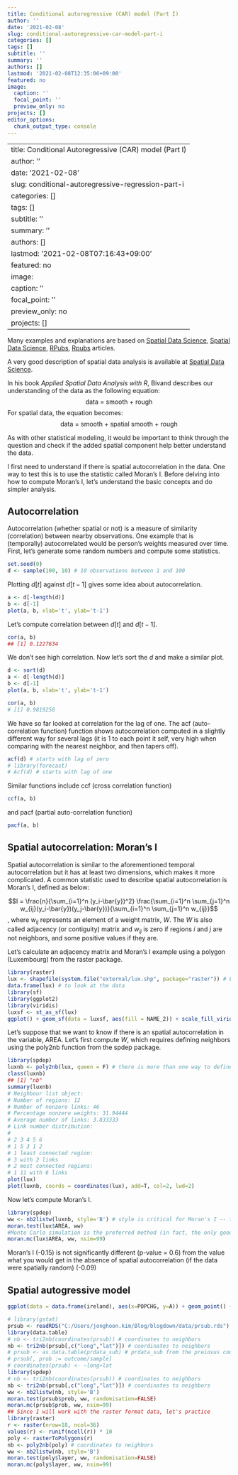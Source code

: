 ```yaml
---
title: Conditional autoregressive (CAR) model (Part I)
author: ''
date: '2021-02-08'
slug: conditional-autoregressive-car-model-part-i
categories: []
tags: []
subtitle: ''
summary: ''
authors: []
lastmod: '2021-02-08T12:35:06+09:00'
featured: no
image:
  caption: ''
  focal_point: ''
  preview_only: no
projects: []
editor_options: 
  chunk_output_type: console
---
```

---
title: Conditional Autoregressive (CAR) model (Part I)
author: ''
date: '2021-02-08'
slug: conditional-autoregressive-regression-part-i
categories: []
tags: []
subtitle: ''
summary: ''
authors: []
lastmod: '2021-02-08T07:16:43+09:00'
featured: no
image:
  caption: ''
  focal_point: ''
  preview_only: no
projects: []
---


Many examples and explanations are based on [Spatial Data Science](https://keen-swartz-3146c4.netlify.app/), [Spatial Data Science](https://rspatial.org/raster/analysis/3-spauto.html), [RPubs](https://rpubs.com/chrisbrunsdon/114718), [Rpubs](https://rpubs.com/chrisbrunsdon/carstan) articles. 

A very good description of spatial data analysis is available at [Spatial Data Science](https://keen-swartz-3146c4.netlify.app/). 

In his book *Applied Spatial Data Analysis with R*, Bivand describes our understanding of the data as the following equation: 
$$\text{data = smooth + rough}$$
For spatial data, the equation becomes:
$$\text{data = smooth + spatial smooth + rough}$$

As with other statistical modeling, it would be important to think through the question and check if the added spatial component help better understand the data.

I first need to understand if there is spatial autocorrelation in the data. One way to test this is to use the statistic called Moran's I. Before delving into how to compute Moran's I, let's understand the basic concepts and do simpler analysis.

## Autocorrelation
Autocorrelation (whether spatial or not) is a measure of similarity (correlation) between nearby observations. One example that is (temporally) autocorrelated would be person's weights measured over time.  First, let's generate some random numbers and compute some statistics.

```r
set.seed(0)
d <- sample(100, 10) # 10 observations between 1 and 100
```
Plotting $d[t]$ against $d[t-1]$ gives some idea about autocorrelation. 
```r
a <- d[-length(d)]
b <- d[-1]
plot(a, b, xlab='t', ylab='t-1')
```
Let's compute correlation between $d[t]$ and $d[t-1]$. 
```r
cor(a, b)
## [1] 0.1227634
```
We don't see high correlation.  Now let's sort the $d$ and make a similar plot.
```r
d <- sort(d)
a <- d[-length(d)]
b <- d[-1]
plot(a, b, xlab='t', ylab='t-1')
```

```r
cor(a, b)
# [1] 0.9819258
```
We have so far looked at correlation for the lag of one. The acf (auto-correlation function) function shows autocorrelation computed in a slightly different way for several lags (it is 1 to each point it self, very high when comparing with the nearest neighbor, and then tapers off).
```r
acf(d) # starts with lag of zero
# library(forecast)
# Acf(d) # starts with lag of one
```
Similar functions include ccf (cross correlation function)
```r
ccf(a, b)
```
and pacf (partial auto-correlation function)
```r
pacf(a, b)
```

## Spatial autocorrelation: Moran's I
Spatial autocorrelation is similar to the aforementioned temporal autocorrelation but it has at least two dimensions, which makes it more complicated. A common statistic used to describe spatial autocorrelation is Moran’s I, defined as below:

$$I = \frac{n}{\sum_{i=1}^n (y_i-\bar{y})^2} \frac{\sum_{i=1}^n \sum_{j=1}^n w_{ij}(y_i-\bar{y})(y_j-\bar{y})}{\sum_{i=1}^n \sum_{j=1}^n w_{ij}}$$
, where $w_{ij}$ represents an element of a weight matrix, $W$. The $W$ is also called adjacency (or contiguity) matrix and $w_{ij}$ is zero if regions $i$ and $j$ are not neighbors, and some positive values if they are.

Let's calculate an adjacency matrix and Moran's I example using a polygon (Luxembourg) from the raster package. 
```r
library(raster)
lux <- shapefile(system.file("external/lux.shp", package="raster")) # Luxembourg
data.frame(lux) # to look at the data
library(sf) 
library(ggplot2)
library(viridis)
luxsf <- st_as_sf(lux)
ggplot() + geom_sf(data = luxsf, aes(fill = NAME_2)) + scale_fill_viridis_d("Canton")
```

Let's suppose that we want to know if there is an spatial autocorrelation in the variable, AREA. Let's first compute $W$, which requires defining neighbors using the poly2nb function from the spdep package. 

```r
library(spdep)
luxnb <- poly2nb(lux, queen = F) # there is more than one way to define neighbors
class(luxnb)
## [1] "nb"
summary(luxnb)
# Neighbour list object:
# Number of regions: 12
# Number of nonzero links: 46
# Percentage nonzero weights: 31.94444
# Average number of links: 3.833333
# Link number distribution:
# 
# 2 3 4 5 6
# 1 5 3 1 2
# 1 least connected region:
# 3 with 2 links
# 2 most connected regions:
# 1 11 with 6 links
plot(lux)
plot(luxnb, coords = coordinates(lux), add=T, col=2, lwd=2)
```
Now let's compute Moran's I. 
```r
library(spdep)
ww <- nb2listw(luxnb, style='B') # style is critical for Moran's I -- try other styles
moran.test(lux$AREA, ww)
#Monte Carlo simulation is the preferred method (in fact, the only good method).
moran.mc(lux$AREA, ww, nsim=99)
```
Moran's I (-0.15) is not significantly different (p-value = 0.6) from the value what you would get in the absence of spatial autocorrelation (if the data were spatially random) (-0.09)


## Spatial autogressive model

```r
ggplot(data = data.frame(ireland), aes(x=POPCHG, y=A)) + geom_point() + geom_smooth(method='lm')
```




```r
# library(gstat)
prsub <- readRDS("C:/Users/jonghoon.kim/Blog/blogdown/data/prsub.rds")
library(data.table)
# nb <- tri2nb(coordinates(prsub)) # coordinates to neighbors
nb <- tri2nb(prsub[,c("long","lat")]) # coordinates to neighbors
# prsub <- as.data.table(prdata_sub) # prdata_sub from the preiovus code chunk
# prsub[, prob := outcome/sample]
# coordinates(prsub) <- ~long+lat 
library(spdep)
# nb <- tri2nb(coordinates(prsub)) # coordinates to neighbors
nb <- tri2nb(prsub[,c("long","lat")]) # coordinates to neighbors
ww <- nb2listw(nb, style='B')
moran.test(prsub$prob, ww, randomisation=FALSE)
moran.mc(prsub$prob, ww, nsim=99)
## Since I will work with the raster format data, let's practice 
library(raster)
r <- raster(nrow=18, ncol=36)
values(r) <- runif(ncell(r)) * 10
poly <- rasterToPolygons(r)
nb <- poly2nb(poly) # coordinates to neighbors
ww <- nb2listw(nb, style='B')
moran.test(poly$layer, ww, randomisation=FALSE)
moran.mc(poly$layer, ww, nsim=99)
```


<!-- ```{r, echo=F, eval=F} -->
<!-- library(spdep) -->
<!-- prsub <- readRDS("C:/Users/jonghoon.kim/Blog/data/prsub.rds") -->
<!-- ireland <- readRDS("C:/Users/jonghoon.kim/Blog/data/ireland.rds") -->
<!-- library(MASS) -->
<!-- library(ggplot2) -->
<!-- # ggplot(data=data.frame(ireland),aes(x=POPCHG,y=A)) + -->
<!-- #   geom_point() + -->
<!-- #   geom_smooth(method='lm',col='darkblue',fill='blue') + -->
<!-- #   geom_smooth(method='rlm',col='darkred',fill='red') -->
<!-- ggplot(data=prsub, aes(x=sample, y=prob)) + -->
<!--   geom_point() + -->
<!--   geom_smooth(method='lm', col='darkblue', fill='blue') + -->
<!--   geom_smooth(method='rlm', col='darkred', fill='red') -->

<!-- # # library(tmap) -->
<!-- # ireland$resids <- rlm(A~POPCHG, data=data.frame(ireland))$res -->
<!-- #  -->
<!-- #  -->
<!-- library(viridis) -->
<!-- library(sf) -->

<!-- ireland_sf <- st_as_sf(ireland) -->
<!-- ggplot() +  -->
<!--  geom_sf(data = ireland_sf, aes(fill=resids)) + -->
<!--  scale_fill_viridis_c() + -->
<!--  theme_void() -->
<!-- ``` -->

<!-- ## assign autoregressive and linearly dependent by covariates valuevariables  -->
<!-- $$ Y = \alpha + \beta X + \epsilon$$ -->
<!-- $$ \epsilon = \lambda W Y + \eta$$ -->
<!-- $$ \eta_i \sim \mathcal{N}(0,\;\sigma^2) \; \forall i  $$ -->

<!-- $$ Y = (I-\lambda W)^{-1} \beta X + (I - \lambda W)^{-1} \eta) $$ -->
<!-- ```{r, warning=F, message=F} -->
<!-- # fake data -->
<!-- library(raster) -->
<!-- library(spdep) -->
<!-- library(MASS) -->
<!-- library(tidyverse) -->
<!-- set.seed(1) -->
<!-- r <- raster(nrow=10, ncol=10) -->
<!-- values(r) <- runif(ncell(r)) * 10 -->
<!-- poly <- rasterToPolygons(r) -->
<!-- nb <- poly2nb(poly) # coordinates to neighbors -->
<!-- lambda = 0.8 -->
<!-- beta = 0.3 -->
<!-- alpha = 26 -->
<!-- W = nb2mat(nb) -->
<!-- # poly$layer2 = alpha + beta * poly$layer + lambda * as.vector(nbmat %*% poly$layer2) + rnorm(length(poly$layer)) -->
<!-- library(matlib)  -->
<!-- poly$layer2 = as.vector(inv(diag(100) - lambda * W) %*% (beta * poly$layer)) + as.vector(inv(diag(100) - lambda * W) %*% rnorm(length(poly$layer), mean=0, sd=2)) -->
<!-- plot(data.frame(poly)) -->
<!-- fit1 = lm(layer2 ~ layer, data=data.frame(poly)) -->
<!-- fit2 = rlm(layer2 ~ layer, data=data.frame(poly)) -->
<!-- fitsp <- errorsarlm(layer2 ~ layer, data=data.frame(poly), listw=nb2listw(nb)) -->
<!-- summary(fit1) -->
<!-- summary(fit2) -->
<!-- summary(fitsp) -->

<!-- newd = data.frame(layer = seq(0, 10, length.out = 100)) -->
<!-- preddf <- data.frame(pred = predict(fit1, data.frame(poly))) -->
<!-- fit1p = predict(fit1, newd, interval = "prediction") -->
<!-- fit1p = predict(fit1, newd, interval = "confidence") -->
<!-- d <- cbind(preddf, poly@data) -->
<!-- # d %>%  -->
<!-- #   # pivot_longer(col = -x) %>%  -->
<!-- #   ggplot(aes(x=x)) +  -->
<!-- #   geom_point(aes(y=layer2)) + -->
<!-- #   geom_line(aes(y=fit1$fitted.values), color="darkred") + -->
<!-- #   geom_abline(aes(intercept = coef(fit1)[["(Intercept)"]],  -->
<!-- #                   slope = coef(fit1)[["layer"]]),   -->
<!-- #               color = "dodgerblue") -->

<!-- ```  -->